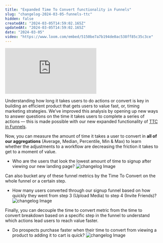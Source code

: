 ```yaml
---
title: "Expanded Time To Convert functionality in Funnels"
slug: "changelog-2024-03-05-funnels-ttc"
hidden: false
createdAt: "2024-03-05T14:59:02.165Z"
updatedAt: "2024-03-05T14:59:02.165Z"
date: "2024-03-05"
video: "https://www.loom.com/embed/5150be7a7b194de0ac538ff85c35c3ce"
---
```

<div style={{position: 'relative', paddingBottom: '64.90384615384616%', height: 0}}>
    <iframe src="https://www.loom.com/embed/5150be7a7b194de0ac538ff85c35c3ce"
        frameBorder="0"
        webkitallowfullscreen mozallowfullscreen allowFullScreen
        style={{position: 'absolute', top: 0, left: 0, width: '100%', height: '100%'}}>
    </iframe>
</div>

Understanding how long it takes users to do actions or convert is key in building an efficient product that gets users to value fast, or, timing marketing strategies.
We’ve improved this analysis by opening up new ways to answer questions on the time it takes users to complete a series of actions — this is made possible with our new expanded functionality of [TTC in Funnels](https://docs.mixpanel.com/docs/reports/funnels#time-to-convert).

Now, you can measure the amount of time it takes a user to convert in **all of our aggregations** (Average, Median, Percentile, Min & Max) to learn whether the adjustments to a workflow are decreasing the friction it takes to get to a moment of value. 
- Who are the users that look the lowest amount of time to signup after viewing our new landing page?
![changelog Image](/changelog/funnelsttc1.png)

Can also bucket any of these funnel metrics by the Time To Convert on the whole funnel or a certain step.
- How many users converted through our signup funnel based on how quickly they went from step 3 (Upload Media) to step 4 (Invite Friends)?
![changelog Image](/changelog/funnelsttc2.png)

Finally, you can decouple the time to convert metric from the time to convert breakdown based on a specific step in the funnel to understand which actions lead users to reach value faster.
- Do prospects purchase faster when their time to convert from viewing a product to adding it to cart is quick?
![changelog Image](/changelog/funnelsttc3.png)
